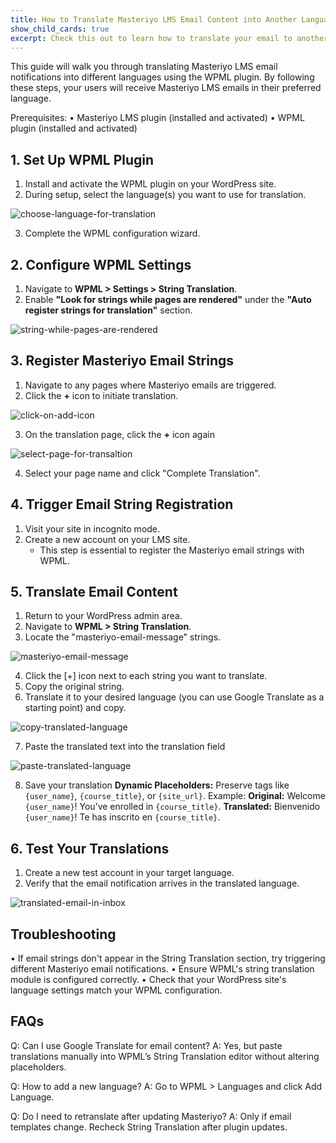 ```yaml
---
title: How to Translate Masteriyo LMS Email Content into Another Language?
show_child_cards: true
excerpt: Check this out to learn how to translate your email to another language
---
```


This guide will walk you through translating Masteriyo LMS email notifications into different languages using the WPML plugin. By following these steps, your users will receive Masteriyo LMS emails in their preferred language.

Prerequisites:
• Masteriyo LMS plugin (installed and activated)
• WPML plugin (installed and activated)

## 1. Set Up WPML Plugin

1. Install and activate the WPML plugin on your WordPress site.
2. During setup, select the language(s) you want to use for translation.

![choose-language-for-translation](https://raw.githubusercontent.com/Masteriyo/masteriyo-docs/main/assets/images/choose-language-for-translation.png)

3. Complete the WPML configuration wizard.

## 2. Configure WPML Settings

1. Navigate to **WPML > Settings > String Translation**.
2. Enable **"Look for strings while pages are rendered"** under the **"Auto register strings for translation"** section.

![string-while-pages-are-rendered](https://github.com/user-attachments/assets/54f07080-408e-49cc-9681-5dab1e1a826b)

## 3. Register Masteriyo Email Strings

1. Navigate to any pages where Masteriyo emails are triggered.
2. Click the **+** icon to initiate translation.

![click-on-add-icon](https://github.com/user-attachments/assets/3b29f18e-1791-41e4-8875-c5f8f6cdcc72)

3. On the translation page, click the **+** icon again

![select-page-for-transaltion](https://github.com/user-attachments/assets/76944e78-1b6b-4f37-aae6-b8bbdc330af1)

4. Select your page name and click "Complete Translation".

## 4. Trigger Email String Registration

1. Visit your site in incognito mode.
2. Create a new account on your LMS site.
   - This step is essential to register the Masteriyo email strings with WPML.

## 5. Translate Email Content

1. Return to your WordPress admin area.
2. Navigate to **WPML > String Translation**.
3. Locate the "masteriyo-email-message" strings.

![masteriyo-email-message](https://github.com/user-attachments/assets/1527b6c2-d0df-4f47-a588-5f2fa1df3b96)

4. Click the [+] icon next to each string you want to translate.
5. Copy the original string.
6. Translate it to your desired language (you can use Google Translate as a starting point) and copy.

![copy-translated-language](https://github.com/user-attachments/assets/07ec77ce-70d2-4b22-b3e5-0243c3a704e0)

7. Paste the translated text into the translation field

![paste-translated-language](https://github.com/user-attachments/assets/d446ef59-edb1-4bc1-a043-816d7be74d2b)

8. Save your translation
   **Dynamic Placeholders:** Preserve tags like `{user_name}`, `{course_title}`, or `{site_url}`.
   Example:
   **Original:** Welcome `{user_name}`! You’ve enrolled in `{course_title}`.
   **Translated:** Bienvenido `{user_name}`! Te has inscrito en `{course_title}`.

## 6. Test Your Translations

1. Create a new test account in your target language.
2. Verify that the email notification arrives in the translated language.

![translated-email-in-inbox](https://github.com/user-attachments/assets/d7ed366e-0a2d-49ca-86c8-ed2d5ea65b9f)

## Troubleshooting

• If email strings don't appear in the String Translation section, try triggering different Masteriyo email notifications.
• Ensure WPML's string translation module is configured correctly.
• Check that your WordPress site's language settings match your WPML configuration.

## FAQs

Q: Can I use Google Translate for email content?
A: Yes, but paste translations manually into WPML’s String Translation editor without altering placeholders.

Q: How to add a new language?
A: Go to WPML > Languages and click Add Language.

Q: Do I need to retranslate after updating Masteriyo?
A: Only if email templates change. Recheck String Translation after plugin updates.
